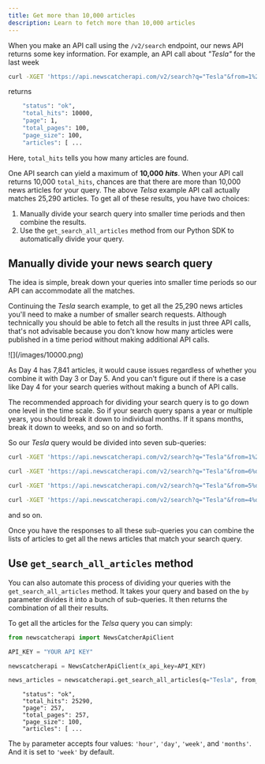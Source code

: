 ```yaml
---
title: Get more than 10,000 articles
description: Learn to fetch more than 10,000 articles
---
```


When you make an API call using the `/v2/search` endpoint, our news API returns
some key information. For example, an API call about _"Tesla"_ for the last week

```bash
curl -XGET 'https://api.newscatcherapi.com/v2/search?q="Tesla"&from=1%20week%20ago&page_size=100' -H 'x-api-key: your_key_1'
```

returns

```bash
    "status": "ok",
    "total_hits": 10000,
    "page": 1,
    "total_pages": 100,
    "page_size": 100,
    "articles": [ ...
```

Here, `total_hits` tells you how many articles are found.

<Info>One API search can yield a maximum of **10,000** _**hits**_.</Info>
When your API call returns 10,000 `total_hits`, chances are that there are more than
10,000 news articles for your query. The above _Telsa_ example API call actually
matches 25,290 articles. To get all of these results, you have two choices:

1.  Manually divide your search query into smaller time periods and then combine
    the results.
2.  Use the `get_search_all_articles` method from our Python SDK to
    automatically divide your query.

## Manually divide your news search query

The idea is simple, break down your queries into smaller time periods so our API
can accommodate all the matches.

Continuing the _Tesla_ search example, to get all the 25,290 news articles
you'll need to make a number of smaller search requests. Although technically
you should be able to fetch all the results in just three API calls, that's not
advisable because you don't know how many articles were published in a time
period without making additional API calls.

<Frame caption="The distribution of Telsa relevant news articles throughout the week">
  ![](/images/10000.png)
</Frame>

As Day 4 has 7,841 articles, it would cause issues regardless of whether you
combine it with Day 3 or Day 5. And you can't figure out if there is a case like
Day 4 for your search queries without making a bunch of API calls.

The recommended approach for dividing your search query is to go down one level
in the time scale. So if your search query spans a year or multiple years, you
should break it down to individual months. If it spans months, break it down to
weeks, and so on and so forth.

So our _Tesla_ query would be divided into seven sub-queries:

```bash
curl -XGET 'https://api.newscatcherapi.com/v2/search?q="Tesla"&from=1%20week%20ago&to=6%days%20ago&page_size=100' -H 'x-api-key: your_key_1'
```

```bash
curl -XGET 'https://api.newscatcherapi.com/v2/search?q="Tesla"&from=6%days%20ago&to=5%days%20ago&page_size=100' -H 'x-api-key: your_key_1'
```

```bash
curl -XGET 'https://api.newscatcherapi.com/v2/search?q="Tesla"&from=5%days%20ago&to=4%days%20ago&page_size=100' -H 'x-api-key: your_key_1'
```

```bash
curl -XGET 'https://api.newscatcherapi.com/v2/search?q="Tesla"&from=4%days%20ago&to=3%days%20ago&page_size=100' -H 'x-api-key: your_key_1'
```

and so on.

Once you have the responses to all these sub-queries you can combine the lists
of articles to get all the news articles that match your search query.

## Use `get_search_all_articles` method

You can also automate this process of dividing your queries with the
`get_search_all_articles` method. It takes your query and based on the `by`
parameter divides it into a bunch of sub-queries. It then returns the
combination of all their results.

To get all the articles for the _Telsa_ query you can simply:

```python
from newscatcherapi import NewsCatcherApiClient

API_KEY = "YOUR API KEY"

newscatcherapi = NewsCatcherApiClient(x_api_key=API_KEY)

news_articles = newscatcherapi.get_search_all_articles(q="Tesla", from_ = "1 week ago", by = "day")
```

```
    "status": "ok",
    "total_hits": 25290,
    "page": 257,
    "total_pages": 257,
    "page_size": 100,
    "articles": [ ...
```

The `by` parameter accepts four values: `'hour'`, `'day'`, `'week'`, and
`'months'`. And it is set to `'week'` by default.
